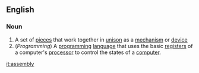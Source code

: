 ==English==
===Noun===
#A set of [[piece]]s that work together in [[unison]] as a [[mechanism]] or [[device]]
#(''Programming'') A [[programming]] [[language]] that uses the basic [[register]]s of a computer's [[processor]] to control the states of a [[computer]].

[[it:assembly]]